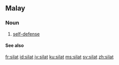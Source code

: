 ==Malay==

===Noun===
{{head|ms|noun}}

# [[self-defense]]

====See also====
{{projectlinks|wikipedia}}

[[fr:silat]]
[[id:silat]]
[[jv:silat]]
[[ku:silat]]
[[ms:silat]]
[[sv:silat]]
[[zh:silat]]